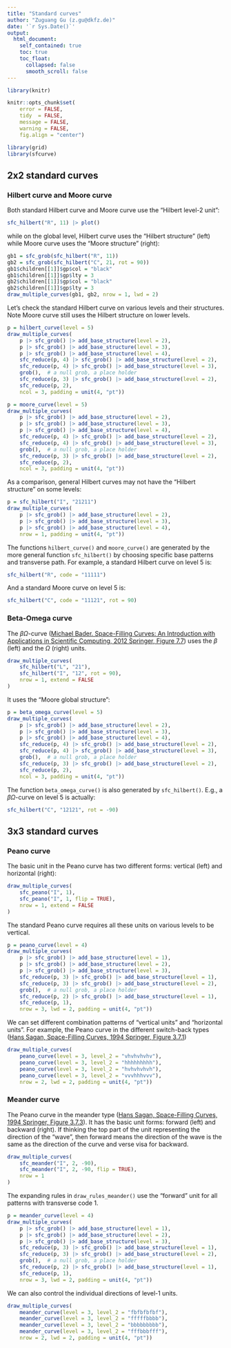 ```yaml
---
title: "Standard curves"
author: "Zuguang Gu (z.gu@dkfz.de)"
date: '`r Sys.Date()`'
output: 
  html_document:
    self_contained: true
    toc: true
    toc_float:
      collapsed: false
      smooth_scroll: false
---
```


```r
library(knitr)

knitr::opts_chunk$set(
    error = FALSE,
    tidy  = FALSE,
    message = FALSE,
    warning = FALSE,
    fig.align = "center")

library(grid)
library(sfcurve)
```

## 2x2 standard curves

### Hilbert curve and Moore curve

Both standard Hilbert curve and Moore curve use the "Hilbert level-2 unit":

```r
sfc_hilbert("R", 11) |> plot()
```

while on the global level, Hilbert curve uses the "Hilbert structure" (left) while Moore curve
uses the "Moore structure" (right):

```r
gb1 = sfc_grob(sfc_hilbert("R", 11))
gb2 = sfc_grob(sfc_hilbert("C", 21, rot = 90))
gb1$children[[1]]$gp$col = "black"
gb1$children[[1]]$gp$lty = 3
gb2$children[[1]]$gp$col = "black"
gb2$children[[1]]$gp$lty = 3
draw_multiple_curves(gb1, gb2, nrow = 1, lwd = 2)
```

Let's check the standard Hilbert curve on various levels and their structures. Note
Moore curve still uses the Hilbert structure on lower levels.

```r
p = hilbert_curve(level = 5)
draw_multiple_curves(
    p |> sfc_grob() |> add_base_structure(level = 2),
    p |> sfc_grob() |> add_base_structure(level = 3),
    p |> sfc_grob() |> add_base_structure(level = 4),
    sfc_reduce(p, 4) |> sfc_grob() |> add_base_structure(level = 2),
    sfc_reduce(p, 4) |> sfc_grob() |> add_base_structure(level = 3),
    grob(),  # a null grob, a place holder
    sfc_reduce(p, 3) |> sfc_grob() |> add_base_structure(level = 2),
    sfc_reduce(p, 2),
    ncol = 3, padding = unit(4, "pt"))
```

```r
p = moore_curve(level = 5)
draw_multiple_curves(
    p |> sfc_grob() |> add_base_structure(level = 2),
    p |> sfc_grob() |> add_base_structure(level = 3),
    p |> sfc_grob() |> add_base_structure(level = 4),
    sfc_reduce(p, 4) |> sfc_grob() |> add_base_structure(level = 2),
    sfc_reduce(p, 4) |> sfc_grob() |> add_base_structure(level = 3),
    grob(),  # a null grob, a place holder
    sfc_reduce(p, 3) |> sfc_grob() |> add_base_structure(level = 2),
    sfc_reduce(p, 2),
    ncol = 3, padding = unit(4, "pt"))
```

As a comparison, general Hilbert curves may not have the "Hilbert structure" on some levels:

```r
p = sfc_hilbert("I", "21211")
draw_multiple_curves(
    p |> sfc_grob() |> add_base_structure(level = 2),
    p |> sfc_grob() |> add_base_structure(level = 3),
    p |> sfc_grob() |> add_base_structure(level = 4),
    nrow = 1, padding = unit(4, "pt"))
```


The functions `hilbert_curve()` and `moore_curve()` are generated by the more general function `sfc_hilbert()` by
choosing specific base patterns and transverse path. For example, a standard Hilbert curve on level 5 is:

```r
sfc_hilbert("R", code = "11111")
```

And a standard Moore curve on level 5 is:

```r
sfc_hilbert("C", code = "11121", rot = 90)
```


### Beta-Omega curve

The $\beta\Omega$-curve ([Michael Bader. Space-Filling Curves: An Introduction with Applications in Scientific Computing, 2012 Springer, Figure 7.7](https://doi.org/10.1007/978-3-642-31046-1)) uses the $\beta$ (left) and the $\Omega$ (right) units.


```r
draw_multiple_curves(
    sfc_hilbert("L", "21"),
    sfc_hilbert("I", "12", rot = 90),
    nrow = 1, extend = FALSE
)
```

It uses the "Moore global structure":


```r
p = beta_omega_curve(level = 5)
draw_multiple_curves(
    p |> sfc_grob() |> add_base_structure(level = 2),
    p |> sfc_grob() |> add_base_structure(level = 3),
    p |> sfc_grob() |> add_base_structure(level = 4),
    sfc_reduce(p, 4) |> sfc_grob() |> add_base_structure(level = 2),
    sfc_reduce(p, 4) |> sfc_grob() |> add_base_structure(level = 3),
    grob(),  # a null grob, a place holder
    sfc_reduce(p, 3) |> sfc_grob() |> add_base_structure(level = 2),
    sfc_reduce(p, 2),
    ncol = 3, padding = unit(4, "pt"))
```

The function `beta_omega_curve()` is also generated by `sfc_hilbert()`. E.g., a $\beta\Omega$-curve on level 5
is actually:

```r
sfc_hilbert("C", "12121", rot = -90)
```

## 3x3 standard curves

### Peano curve

The basic unit in the Peano curve has two different forms: vertical (left) and horizontal (right):

```r
draw_multiple_curves(
    sfc_peano("I", 1),
    sfc_peano("I", 1, flip = TRUE),
    nrow = 1, extend = FALSE
)
```

The standard Peano curve requires all these units on various levels to be vertical.

```r
p = peano_curve(level = 4)
draw_multiple_curves(
    p |> sfc_grob() |> add_base_structure(level = 1),
    p |> sfc_grob() |> add_base_structure(level = 2),
    p |> sfc_grob() |> add_base_structure(level = 3),
    sfc_reduce(p, 3) |> sfc_grob() |> add_base_structure(level = 1),
    sfc_reduce(p, 3) |> sfc_grob() |> add_base_structure(level = 2),
    grob(),  # a null grob, a place holder
    sfc_reduce(p, 2) |> sfc_grob() |> add_base_structure(level = 1),
    sfc_reduce(p, 1),
    nrow = 3, lwd = 2, padding = unit(4, "pt"))
```


We can set different combination patterns of "vertical units" and "horizontal units".
For example, the Peano curve in the different switch-back types ([Hans Sagan, Space-Filling Curves, 1994 Springer, Figure 3.7.1](https://link.springer.com/book/10.1007/978-1-4612-0871-6))

```r
draw_multiple_curves(
    peano_curve(level = 3, level_2 = "vhvhvhvhv"),
    peano_curve(level = 3, level_2 = "hhhhhhhhh"),
    peano_curve(level = 3, level_2 = "hvhvhvhvh"),
    peano_curve(level = 3, level_2 = "vvvhhhvvv"),
    nrow = 2, lwd = 2, padding = unit(4, "pt"))
```

### Meander curve

The Peano curve in the meander type ([Hans Sagan, Space-Filling Curves, 1994 Springer, Figure 3.7.3](https://link.springer.com/book/10.1007/978-1-4612-0871-6)). It has the basic unit forms: forward (left) and backward (right). If thinking the top
part of the unit representing the direction of the "wave", then forward means the direction of the wave is the same as the direction of the curve
and verse visa for backward.


```r
draw_multiple_curves(
    sfc_meander("I", 2, -90),
    sfc_meander("I", 2, -90, flip = TRUE),
    nrow = 1
)
```

The expanding rules in `draw_rules_meander()` use the "forward" unit for all patterns
with transverse code 1.

```r
p = meander_curve(level = 4)
draw_multiple_curves(
    p |> sfc_grob() |> add_base_structure(level = 1),
    p |> sfc_grob() |> add_base_structure(level = 2),
    p |> sfc_grob() |> add_base_structure(level = 3),
    sfc_reduce(p, 3) |> sfc_grob() |> add_base_structure(level = 1),
    sfc_reduce(p, 3) |> sfc_grob() |> add_base_structure(level = 2),
    grob(),  # a null grob, a place holder
    sfc_reduce(p, 2) |> sfc_grob() |> add_base_structure(level = 1),
    sfc_reduce(p, 1),
    nrow = 3, lwd = 2, padding = unit(4, "pt"))
```

We can also control the individual directions of level-1 units.

```r
draw_multiple_curves(
    meander_curve(level = 3, level_2 = "fbfbfbfbf"),
    meander_curve(level = 3, level_2 = "fffffbbbb"),
    meander_curve(level = 3, level_2 = "bbbbbbbbb"),
    meander_curve(level = 3, level_2 = "fffbbbfff"),
    nrow = 2, lwd = 2, padding = unit(4, "pt"))
```


